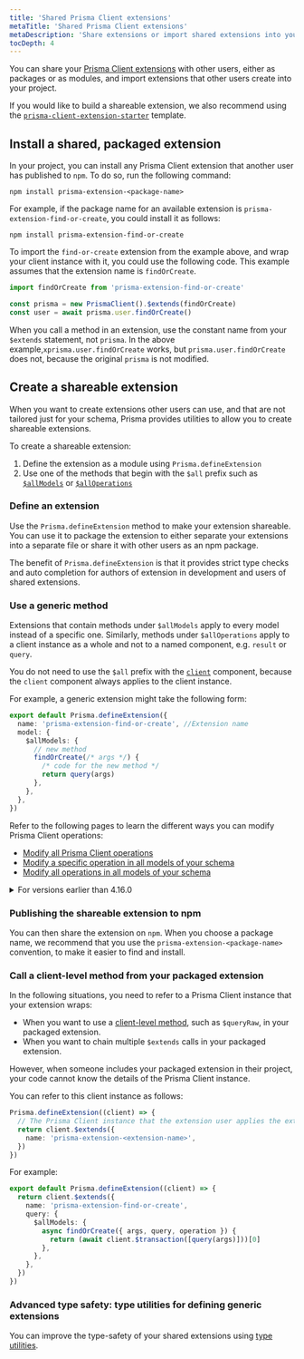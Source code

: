 ```yaml
---
title: 'Shared Prisma Client extensions'
metaTitle: 'Shared Prisma Client extensions'
metaDescription: 'Share extensions or import shared extensions into your Prisma project'
tocDepth: 4
---
```


<TopBlock>

You can share your [Prisma Client extensions](/orm/prisma-client/client-extensions) with other users, either as packages or as modules, and import extensions that other users create into your project.

If you would like to build a shareable extension, we also recommend using the [`prisma-client-extension-starter`](https://github.com/prisma/prisma-client-extension-starter) template.

</TopBlock>

## Install a shared, packaged extension

In your project, you can install any Prisma Client extension that another user has published to `npm`. To do so, run the following command:

```terminal
npm install prisma-extension-<package-name>
```

For example, if the package name for an available extension is `prisma-extension-find-or-create`, you could install it as follows:

```terminal
npm install prisma-extension-find-or-create
```

To import the `find-or-create` extension from the example above, and wrap your client instance with it, you could use the following code. This example assumes that the extension name is `findOrCreate`.

```ts
import findOrCreate from 'prisma-extension-find-or-create'

const prisma = new PrismaClient().$extends(findOrCreate)
const user = await prisma.user.findOrCreate()
```

When you call a method in an extension, use the constant name from your `$extends` statement, not `prisma`. In the above example,`xprisma.user.findOrCreate` works, but `prisma.user.findOrCreate` does not, because the original `prisma` is not modified.

## Create a shareable extension

When you want to create extensions other users can use, and that are not tailored just for your schema, Prisma provides utilities to allow you to create shareable extensions.

To create a shareable extension:

1. Define the extension as a module using `Prisma.defineExtension`
2. Use one of the methods that begin with the `$all` prefix such as [`$allModels`](/concepts/components/prisma-client/client-extensions/model#add-a-custom-method-to-all-models-in-your-schema) or [`$allOperations`](/concepts/components/prisma-client/client-extensions/query#modify-all-prisma-client-operations)

### Define an extension

Use the `Prisma.defineExtension` method to make your extension shareable. You can use it to package the extension to either separate your extensions into a separate file or share it with other users as an npm package.

The benefit of `Prisma.defineExtension` is that it provides strict type checks and auto completion for authors of extension in development and users of shared extensions.

### Use a generic method

Extensions that contain methods under `$allModels` apply to every model instead of a specific one. Similarly, methods under `$allOperations` apply to a client instance as a whole and not to a named component, e.g. `result` or `query`.

You do not need to use the `$all` prefix with the [`client`](/orm/prisma-client/client-extensions/client) component, because the `client` component always applies to the client instance.

For example, a generic extension might take the following form:

```ts
export default Prisma.defineExtension({
  name: 'prisma-extension-find-or-create', //Extension name
  model: {
    $allModels: {
      // new method
      findOrCreate(/* args */) {
        /* code for the new method */
        return query(args)
      },
    },
  },
})
```

Refer to the following pages to learn the different ways you can modify Prisma Client operations:

- [Modify all Prisma Client operations](./query#modify-all-prisma-client-operations)
- [Modify a specific operation in all models of your schema](./query#modify-a-specific-operation-in-all-models-of-your-schema)
- [Modify all operations in all models of your schema](./query#modify-all-operations-in-all-models-of-your-schema)

<details>
<summary> For versions earlier than 4.16.0 </summary>

The `Prisma` import is available from a different path shown in the snippet below:

```ts
import { Prisma } from '@prisma/client/scripts/default-index'

export default Prisma.defineExtension({
  name: 'prisma-extension-<extension-name>',
})
```

</details>

### Publishing the shareable extension to npm

You can then share the extension on `npm`. When you choose a package name, we recommend that you use the `prisma-extension-<package-name>` convention, to make it easier to find and install.

### Call a client-level method from your packaged extension

In the following situations, you need to refer to a Prisma Client instance that your extension wraps:

- When you want to use a [client-level method](/reference/api-reference/prisma-client-reference#client-methods), such as `$queryRaw`, in your packaged extension.
- When you want to chain multiple `$extends` calls in your packaged extension.

However, when someone includes your packaged extension in their project, your code cannot know the details of the Prisma Client instance.

You can refer to this client instance as follows:

```ts
Prisma.defineExtension((client) => {
  // The Prisma Client instance that the extension user applies the extension to
  return client.$extends({
    name: 'prisma-extension-<extension-name>',
  })
})
```

For example:

```ts
export default Prisma.defineExtension((client) => {
  return client.$extends({
    name: 'prisma-extension-find-or-create',
    query: {
      $allModels: {
        async findOrCreate({ args, query, operation }) {
          return (await client.$transaction([query(args)]))[0]
        },
      },
    },
  })
})
```

### Advanced type safety: type utilities for defining generic extensions

You can improve the type-safety of your shared extensions using [type utilities](/orm/prisma-client/client-extensions/type-utilities).
